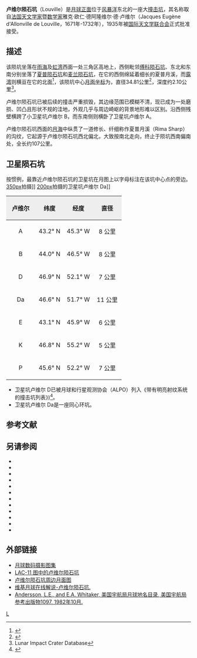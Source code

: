 {{lunar crater data|
 image=Louville crater 4158 h2.jpg|
 caption=月球轨道器4号拍摄的图像|
 latitude=44.12|
 N_or_S=N|
 longitude=46.04|
 E_or_W=W|
 diameter=34.81公里|
 depth=2.10公里|
 colong=46|
 eponym=雅克·欧·德阿隆维尔}}
'''卢维尔陨石坑'''（Louville）是[[月球正面|月球正面]]位于[[风暴洋|风暴洋]]东北的一座大[[撞击坑|撞击坑]]，其名称取自[[法国|法国]][[天文学家|天文学家]]暨[[数学家|数学家]]雅克·欧仁·德阿隆维尔·德·卢维尔（Jacques Eugène d'Allonville de Louville，1671年-1732年），1935年被[[国际天文学联合会|国际天文学联合会]]正式批准接受。

==描述==  
该陨坑坐落在[[雨海|雨海]]及[[虹湾|虹湾]]西面一处三角区高地上，西侧毗邻[[傅科陨石坑|傅科陨石坑]]、东北和东南分别坐落了[[夏普陨石坑|夏普陨石坑]]和[[麦兰陨石坑|麦兰陨石坑]]，在它的西侧绵延着细长的夏普月溪，而[[露湾|露湾]]则横亘在它的北面<ref>{{Cite web |url=http://planetarynames.wr.usgs.gov/images/Lunar/lac_23_lo.pdf |title=Crater Louville on the map LAC-23. |access-date=2017-04-02 |archive-date=2020-11-27 |archive-url=https://web.archive.org/web/20201127013402/https://planetarynames.wr.usgs.gov/images/Lunar/lac_23_lo.pdf |dead-url=no }}</ref>，该陨坑中心[[月面坐标|月面坐标]]为{{Coord|44.12|N|46.04|W|globe:Moon|nogoogle=1|noosm=1}}，直径34.81公里<ref name="IAU">{{Cite web |url=http://planetarynames.wr.usgs.gov/Feature/3486 |title=Directory of the International Astronomical Union |access-date=2017-04-02 |archive-date=2019-08-13 |archive-url=https://web.archive.org/web/20190813214605/https://planetarynames.wr.usgs.gov/Feature/3486 |dead-url=no }}</ref>，深度约2.10公里<ref name=LICD>Lunar Impact Crater Database</ref>。

卢维尔陨石坑已被后续的撞击严重损毁，其边缘范围已模糊不清，现已成为一处磨损、凹凸且形状不规的洼地，外观几乎与周边崎岖的背景地形难以区别。沿西侧残壁横跨了小卫星坑卢维尔 B，而东南侧则横卧了卫星坑卢维尔 A。

卢维尔陨石坑西面的[[月海|月海]]中纵贯了一道修长、纤细称作夏普月溪（Rima Sharp）的沟纹，它起源于卢维尔陨石坑西北偏北，大致按南北走向，终止于陨坑西南偏南处，全长约107公里。

==卫星陨石坑==
按惯例，最靠近卢维尔陨石坑的卫星坑在月图上以字母标注在该坑中心点的旁边。
[[image:Rima_Sharp_+_Louville_-_LROC_-_WAC.JPG|350px]]拍摄]]
[[image:Louville_DA_(LRO)_2.png|200px]]拍摄的卫星坑卢维尔 Da]]

{| class="wikitable"
!width="25%" style="background:#eeeeee;" |卢维尔 
!width="25%" style="background:#eeeeee;" |纬度
!width="25%" style="background:#eeeeee;" |经度
!width="25%" style="background:#eeeeee;" |直径
|-
|align="center"|A
|align="center"|43.2° N
|align="center"|45.3° W
|align="center"|8 公里
|-
|align="center"|B
|align="center"|44.0° N
|align="center"|46.5° W
|align="center"|8 公里
|-
|align="center"|D
|align="center"|46.9° N
|align="center"|52.1° W
|align="center"|7 公里
|-
|align="center"|Da
|align="center"|46.6° N
|align="center"|51.7° W
|align="center"|11 公里
|-
|align="center"|E
|align="center"|43.1° N
|align="center"|45.9° W
|align="center"|6 公里
|-
|align="center"|K
|align="center"|46.8° N
|align="center"|55.2° W
|align="center"|5 公里
|-
|align="center"|P
|align="center"|45.6° N
|align="center"|52.2° W
|align="center"|7 公里
|}{{clear}}
* 卫星坑卢维尔 D已被月球和行星观测协会（ALPO）列入《带有明亮射纹系统的撞击坑列表》)<ref>{{Cite web |url=http://www.zone-vx.com/alpo-rays-table.pdf |title=List of craters with a bright system of rays of the Association of Lunar and Planetary Astronomy(ALPO) |accessdate=2017-04-02 |archive-date=2016-03-04 |archive-url=https://web.archive.org/web/20160304213831/http://www.zone-vx.com/alpo-rays-table.pdf |dead-url=yes }}</ref>。
* 卫星坑卢维尔 Da是一座同心环坑。

==参考文献==
{{reflist}}

==另请参阅==
{{refbegin}}
* {{cite book
  | last1 = Andersson
  | first1 = L. E.
  | last2 = Whitaker
  | first2 = E. A.
  | authorlink2 = Ewen Whitaker
  | date = 1982
  | title = [[NASA|NASA]] Catalogue of Lunar Nomenclature
  | publisher = NASA RP-1097
  | ref = harv
  }}
* {{cite web
  | last = Blue
  | first = Jennifer
  | date = July 25, 2007
  | title = Gazetteer of Planetary Nomenclature
  | publisher = [[United_States_Geological_Survey|USGS]]
  | url = http://planetarynames.wr.usgs.gov/
  | accessdate = 2007-08-05
  | ref = harv
  | archive-date = 2012-04-08
  | archive-url = https://www.webcitation.org/66mXDr4G9?url=http://planetarynames.wr.usgs.gov/
  | dead-url = no
  }}
* {{cite book
  | last1 = Bussey
  | first1 = B.
  | authorlink1 = Ben Bussey
  | last2 = Spudis
  | first2 = P.
  | authorlink2 = Paul Spudis
  | date = 2004
  | title = The Clementine Atlas of the Moon
  | publisher = Cambridge University Press
  | location = New York
  | isbn = 978-0-521-81528-4
  | ref = harv
  }}
* {{cite book
  | last1 = Cocks
  | first1 = Elijah E.
  | last2 = Cocks
  | first2 = Josiah C.
  | date = 1995
  | title = Who's Who on the Moon: A Biographical Dictionary of Lunar Nomenclature
  | url = https://archive.org/details/isbn_9780936389271
  | publisher = Tudor Publishers
  | isbn = 978-0-936389-27-1
  | ref = harv
  }}
* {{cite web
  | last = McDowell
  | first = Jonathan
  | date = July 15, 2007
  | url = http://host.planet4589.org/astro/lunar/
  | title = Lunar Nomenclature
  | publisher = Jonathan's Space Report
  | accessdate = 2007-10-24
  | ref = harv
  | archive-date = 2012-05-26
  | archive-url = https://www.webcitation.org/67wcYNfK3?url=http://host.planet4589.org/astro/lunar/
  | dead-url = no
  }}
* {{cite journal| last1 = Menzel| first1 = D. H.| last2 = Minnaert| first2 = M.| last3 = Levin| first3 = B.| last4 = Dollfus| first4 = A.| last5 = Bell| first5 = B.| title = Report on Lunar Nomenclature by the Working Group of Commission 17 of the IAU| doi = 10.1007/BF00171763| journal = Space Science Reviews| volume = 12| issue = 2| pages = 136–186| date = 1971| bibcode = 1971SSRv...12..136M| ref = harv}}
* {{cite book
  | first = Patrick
  | last = Moore
  | authorlink = Patrick Moore
  | date = 2001
  | title = On the Moon
  | url = https://archive.org/details/patrickmooreonmo00patr
  | publisher = Sterling Publishing Co.
  | isbn = 978-0-304-35469-6
  | ref = harv
  }}
* {{cite book
  | first = Fred W.
  | last = Price
  | date = 1988
  | title = The Moon Observer's Handbook
  | publisher = Cambridge University Press
  | isbn = 978-0-521-33500-3
  | ref = harv
  }}
* {{cite book
  | last = Rükl
  | first = Antonín
  | authorlink = Antonín Rükl
  | date = 1990
  | title = Atlas of the Moon
  | publisher = Kalmbach Books
  | isbn = 978-0-913135-17-4
  | ref = harv
  }}
* {{cite book
  | last = Webb
  | first = Rev. T. W.
  | authorlink = Thomas William Webb
  | date = 1962
  | title = Celestial Objects for Common Telescopes
  | url = https://archive.org/details/celestialobjects00webb
  | edition = 6th revised
  | publisher = Dover
  | isbn = 978-0-486-20917-3
  | ref = harv
  }}
* {{cite book
  | first = Ewen A.
  | last = Whitaker
  | authorlink = Ewen Whitaker
  | date = 1999
  | title = Mapping and Naming the Moon
  | publisher = Cambridge University Press
  | isbn = 978-0-521-62248-6
  | ref = harv
  }}
* {{cite book
  | first = Peter T.
  | last = Wlasuk
  | date = 2000
  | title = Observing the Moon
  | publisher = Springer
  | isbn = 978-1-85233-193-1
  | ref = harv
 }}
{{refend}}

==外部链接==
* [https://web.archive.org/web/20170224215019/http://www.lpi.usra.edu/resources/lunar_orbiter/bin/srch_nam.shtml?Louville%7C0 月球数码摄影图集]
* [http://www.lpi.usra.edu/resources/mapcatalog/LAC/lac23/ LAC-11 图中的卢维尔陨石坑]{{Wayback|url=http://www.lpi.usra.edu/resources/mapcatalog/LAC/lac23/ |date=20090512225105 }}
* [http://www.lpi.usra.edu/resources/mapcatalog/usgs/I805/ 卢维尔陨石坑周边月面图] {{Wayback|url=http://www.lpi.usra.edu/resources/mapcatalog/usgs/I805/ |date=20201127015857 }}
*[http://the-moon.wikispaces.com/Louville 维基月球在线解说-卢维尔陨石坑.] {{Wayback|url=http://the-moon.wikispaces.com/Louville |date=20180530175441 }}
* [http://planet4589.org/astro/lunar/RP-1097.pdf Andersson, L.E., and E.A. Whitaker, 美国宇航局月球地名目录, 美国宇航局参考出版物1097, 1982年10月.]{{Wayback|url=http://planet4589.org/astro/lunar/RP-1097.pdf |date=20141006125838 }}

[[Category:月球环形山|L]]
{{月球環形山 (L-N)}}
